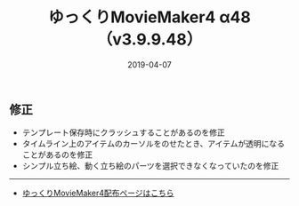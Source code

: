 ﻿---
title: ゆっくりMovieMaker4 α48 （v3.9.9.48）
date: 2019-04-07
tags: [YMM4,お知らせ]
---
## 修正
- テンプレート保存時にクラッシュすることがあるのを修正
- タイムライン上のアイテムのカーソルをのせたとき、アイテムが透明になることがあるのを修正
- シンプル立ち絵、動く立ち絵のパーツを選択できなくなっていたのを修正

---

- [ゆっくりMovieMaker4配布ページはこちら](/ymm4/)